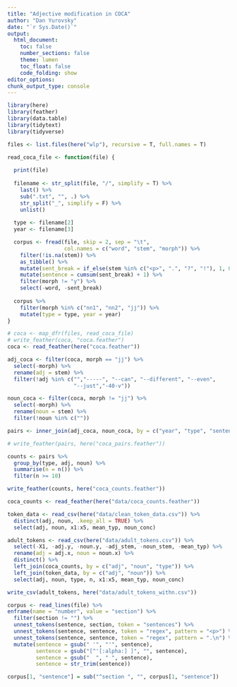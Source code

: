 ```yaml
---
title: "Adjective modification in COCA"
author: "Dan Yurovsky"
date: "`r Sys.Date()`"
output: 
  html_document:
    toc: false
    number_sections: false
    theme: lumen
    toc_float: false
    code_folding: show 
editor_options: 
chunk_output_type: console
---
```


```r
library(here)
library(feather)
library(data.table)
library(tidytext)
library(tidyverse)
```

```r
files <- list.files(here("wlp"), recursive = T, full.names = T)

read_coca_file <- function(file) {
  
  print(file)
  
  filename <- str_split(file, "/", simplify = T) %>% 
    last() %>% 
    sub(".txt", "", .) %>%
    str_split("_", simplify = F) %>%
    unlist()
  
  type <- filename[2]
  year <- filename[3]

  corpus <- fread(file, skip = 2, sep = "\t", 
                  col.names = c("word", "stem", "morph")) %>%
    filter(!is.na(stem)) %>%
    as_tibble() %>%
    mutate(sent_break = if_else(stem %in% c("<p>", ".", "?", "!"), 1, 0)) %>%
    mutate(sentence = cumsum(sent_break) + 1) %>%
    filter(morph != "y") %>%
    select(-word, -sent_break) 
  
  corpus %>%
    filter(morph %in% c("nn1", "nn2", "jj")) %>%
    mutate(type = type, year = year)
}
```

```r
# coca <- map_dfr(files, read_coca_file)
# write_feather(coca, "coca.feather")
coca <- read_feather(here("coca.feather"))

adj_coca <- filter(coca, morph == "jj") %>%
  select(-morph) %>%
  rename(adj = stem) %>%
  filter(!adj %in% c("","-----", "--can", "--different", "--even",
                     "--just","-40-v"))

noun_coca <- filter(coca, morph != "jj") %>%
  select(-morph) %>%
  rename(noun = stem) %>%
  filter(!noun %in% c(""))

pairs <- inner_join(adj_coca, noun_coca, by = c("year", "type", "sentence"))

# write_feather(pairs, here("coca_pairs.feather"))

counts <- pairs %>%
  group_by(type, adj, noun) %>%
  summarise(n = n()) %>%
  filter(n >= 10)

write_feather(counts, here("coca_counts.feather"))
```

```r
coca_counts <- read_feather(here("data/coca_counts.feather"))

token_data <- read_csv(here("data/clean_token_data.csv")) %>%
  distinct(adj, noun, .keep_all = TRUE) %>%
  select(adj, noun, x1:x5, mean_typ, noun_conc)

adult_tokens <- read_csv(here("data/adult_tokens.csv")) %>%
  select(-X1, -adj.y, -noun.y, -adj_stem, -noun_stem, -mean_typ) %>%
  rename(adj = adj.x, noun = noun.x) %>%
  distinct() %>%
  left_join(coca_counts, by = c("adj", "noun", "type")) %>%
  left_join(token_data, by = c("adj", "noun")) %>%
  select(adj, noun, type, n, x1:x5, mean_typ, noun_conc)

write_csv(adult_tokens, here("data/adult_tokens_withn.csv"))
```




```r
corpus <- read_lines(file) %>%
enframe(name = "number", value = "section") %>%
  filter(section != "") %>%
  unnest_tokens(sentence, section, token = "sentences") %>%
  unnest_tokens(sentence, sentence, token = "regex", pattern = "<p>") %>%
  unnest_tokens(sentence, sentence, token = "regex", pattern = ".\n") %>%
  mutate(sentence = gsub(" '", "'", sentence),
         sentence = gsub("[^'[:alpha:] ]", "", sentence),
         sentence = gsub("  ", " ", sentence),
         sentence = str_trim(sentence))

corpus[1, "sentence"] = sub("^section ", "", corpus[1, "sentence"])
```
